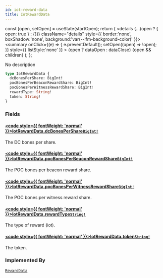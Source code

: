 ```yaml
---
id: iot-reward-data
title: IotRewardData
---
```









  const [open, setOpen] = useState(startOpen);
  return (
    <details {...(open ? { open: true } : {})} className="details" style={{ border:'none', boxShadow:'none', background:'var(--ifm-background-color)' }}>
      <summary
        onClick={(e) => {
          e.preventDefault();
          setOpen((open) => !open);
        }}
        style={{ listStyle:'none' }}
      >
      {open ? dataOpen : dataClose}
      </summary>
      {open && children}
    </details>
  );
};








No description


```graphql
type IotRewardData {
  dcBonesPerShare: BigInt!
  pocBonesPerBeaconRewardShare: BigInt!
  pocBonesPerWitnessRewardShare: BigInt!
  rewardType: String!
  token: String!
}
```




### Fields

#### [<code style={{ fontWeight: 'normal' }}>IotRewardData.<b>dcBonesPerShare</b></code>](#)<Bullet />[`BigInt!`](/schema/types/scalars/big-int.mdx) <Badge class="badge badge--secondary" text="non-null"/> <Badge class="badge badge--secondary" text="scalar"/> 
The DC bones per share.


#### [<code style={{ fontWeight: 'normal' }}>IotRewardData.<b>pocBonesPerBeaconRewardShare</b></code>](#)<Bullet />[`BigInt!`](/schema/types/scalars/big-int.mdx) <Badge class="badge badge--secondary" text="non-null"/> <Badge class="badge badge--secondary" text="scalar"/> 
The POC bones per beacon reward share.


#### [<code style={{ fontWeight: 'normal' }}>IotRewardData.<b>pocBonesPerWitnessRewardShare</b></code>](#)<Bullet />[`BigInt!`](/schema/types/scalars/big-int.mdx) <Badge class="badge badge--secondary" text="non-null"/> <Badge class="badge badge--secondary" text="scalar"/> 
The POC bones per witness reward share.


#### [<code style={{ fontWeight: 'normal' }}>IotRewardData.<b>rewardType</b></code>](#)<Bullet />[`String!`](/schema/types/scalars/string.mdx) <Badge class="badge badge--secondary" text="non-null"/> <Badge class="badge badge--secondary" text="scalar"/> 
The type of reward (iot).


#### [<code style={{ fontWeight: 'normal' }}>IotRewardData.<b>token</b></code>](#)<Bullet />[`String!`](/schema/types/scalars/string.mdx) <Badge class="badge badge--secondary" text="non-null"/> <Badge class="badge badge--secondary" text="scalar"/> 
The token.






### Implemented By

[`RewardData`](/schema/types/unions/reward-data.mdx)  <Badge class="badge badge--secondary" text="union"/>

